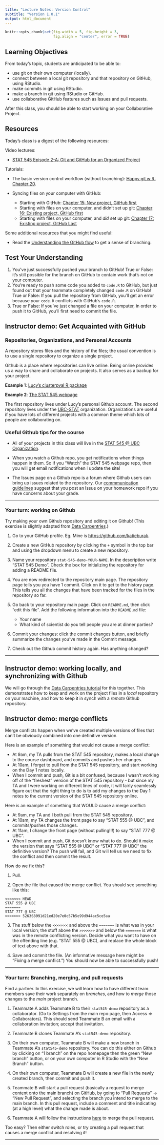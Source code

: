 ```yaml
---
title: "Lecture Notes: Version Control"
subtitle: "Version 1.0.1"
output: html_document
---
```


```r
knitr::opts_chunk$set(fig.width = 5, fig.height = 3, 
                      fig.align = "center", error = TRUE)
```

## Learning Objectives

From today's topic, students are anticipated to be able to:

-   use git on their own computer (locally).
-   connect between a local git repository and that repository on GitHub, using RStudio.
-   make commits in git using RStudio.
-   make a branch in git using RStudio or GitHub.
-   use collaborative GitHub features such as Issues and pull requests.

After this class, you should be able to start working on your Collaborative Project.

## Resources

Today's class is a digest of the following resources:

Video lectures:

-   [STAT 545 Episode 2-A: Git and GitHub for an Organized Project](https://youtu.be/l2ftm-YwJs8)

Tutorials:

-   The basic version control workflow (without branching): [Happy git w R: Chapter 20](https://happygitwithr.com/git-basics.html).

-   Syncing files on your computer with GitHub:

    -   Starting with GitHub: [Chapter 15: New project, GitHub first](https://happygitwithr.com/new-github-first.html)
    -   Starting with files on your computer, and didn't set up git: [Chapter 16: Existing project, GitHub first](https://happygitwithr.com/existing-github-first.html)
    -   Starting with files on your computer, and *did* set up git: [Chapter 17: Existing project, GitHub Last](https://happygitwithr.com/existing-github-last.html)

Some additional resources that you might find useful:

-   Read the [Understanding the GitHub flow](https://guides.github.com/introduction/flow/) to get a sense of branching.

## Test Your Understanding

1.  You've just successfully pushed your branch to GitHub! True or False: it's still possible for the branch on GitHub to contain work that's not on your computer.
2.  You're ready to push some code you added to `code.R` to GitHub, but just found out that your teammate completely changed `code.R` on GitHub! True or False: If you pull the repository from GitHub, you'll get an error because your `code.R` conflicts with GitHub's `code.R`.
3.  True or False: If you've just changed a file on your computer, in order to push it to GitHub, you'll first need to commit the file.

<!-- ## Version control: what is it, and why should you care?  -->

<!-- Version control software systematically records changes to a set of files over time, and allows us to summon and compare any version of these files that was recorded on demand.  -->

<!-- Version control is super useful for code, because we frequently draft code that doesn't work. It's nice to be able to save what works before you start making changes - then if you really get lost, you can revert back to a working version of your code.  -->

<!-- It's also great for collaboration, because the software can also track *who* made changes to the set of files, *what* changes were made, and *why*! This is much nicer than emailing files back and forth. Version control software also comes with handy "merge" functionalities to help you resolve the headache that is multiple people making changes to the projectfiles at the same time.  -->

## Instructor demo: Get Acquainted with GitHub

### Repositories, Organizations, and Personal Accounts

A repository stores files and the history of the files; the usual convention is to use a single repository to organize a single project. 

Github is a place where repositories can live online. Being online provides us a way to share and collaborate on projects. It also serves as a backup for your project. 

**Example 1**: [Lucy's clusterpval R package](https://github.com/lucylgao/clusterpval)

**Example 2**: [The STAT 545 webpage](https://github.com/UBC-STAT/stat545.stat.ubc.ca)

 The first repository lives under Lucy's personal Github account. The second repository  lives under the [UBC-STAT](https://github.com/UBC-STAT) organization. Organizations are useful if you have lots of different projects with a common theme which lots of people are collaborating on.

### Useful Github tips for the course

-  All of your projects in this class will live in the [STAT 545 @ UBC Organization](https://github.com/stat545ubc-2024).

- When you watch a Github repo, you get notifications when things happen in them. So if you "Watch" the STAT 545 webpage repo, then you will get email notifications when I update the site! 

- The Issues page on a Github repo is a forum where Github users can bring up issues related to the repository. Our [commmunication guidelines](/slack_communication) suggest that you post an Issue on your homework repo if you have concerns about your grade. 

--- 

### Your turn: working on Github

Try making your own Github repository and editing it on Github! (This exercise is slightly adapted from [Data Carpentries](https://datacarpentry.org/rr-version-control/02-git-in-github/index.html).)

1. Go to your GitHub profile. Eg. Mine is [https://github.com/katieburak](https://github.com/katieburak). 

1. Create a new GitHub repository by clicking the `+` symbol in the top bar and using the dropdown menu to create a new repository. 

1. Name your repository `stat-545-demo-YOUR-NAME`. In the description write "STAT 545 Demo".  Check the box for initializing the repository for adding a README file. 

1. You are now redirected to the repository main page. The repository page tells you you have 1 commit. Click on it to get to the history page. This tells you all the changes that have been tracked for the files in the repository so far. 

1. Go back to your repository main page. Click on `README.md`, then click "edit this file". Add the following information into the `README.md` file: 
      - Your name 
      - What kind of scientist do you tell people you are at dinner parties? 

1. Commit your changes: click the commit changes button, and briefly summarize the changes you've made in the Commit message. 

1. Check out the Github commit history again. Has anything changed?

---

## Instructor demo: working locally, and synchronizing with Github

We will go through the [Data Carpentries tutorial](https://datacarpentry.org/rr-version-control/03-git-in-rstudio/) for this together. This demonstrates how to keep and work on the project files in a *local* repository on your machine, and how to keep it in synch with a *remote* Github repository. 

## Instructor demo: merge conflicts

Merge conflicts happen when we've created multiple versions of files that can't be obviously combined into one definitive version. 

Here is an example of something that would not cause a merge conflict: 

- At 9am, my TA pulls from the STAT 545 repository, makes a local change to the course dashboard, and commits and pushes her changes. 
- At 10am, I forget to pull from the STAT 545 repository, and start working on the Day 1 notes locally. 
- When I commit and push, Git is a bit confused, because I wasn't working off of the "freshest" version of the STAT 545 repository - but since my TA and I were working on different lines of code, it will fairly seamlessly figure out that the right thing to do is to add my changes to the Day 1 notes to the current version of the STAT 545 repository online. 

Here is an example of something that WOULD cause a merge conflict: 

- At 9am, my TA and I both pull from the STAT 545 repository. 
- At 10am, my TA  changes the front page to say "STAT 555 @ UBC", and commits/pushes those changes. 
- At 11am, I change the front page (without pulling!!!) to say "STAT 777 @ UBC".
- When I commit and push, Git doesn't know what to do. Should it make the version that says "STAT 555 @ UBC" or "STAT 777 @ UBC" the definitive version? The push will fail, and Git will tell us we need to fix the conflict and then commit the result. 

How do we fix this? 

1. Pull. 

1. Open the file that caused the merge conflict. You should see something like this: 

```
<<<<<<< HEAD
STAT 555 @ UBC
=======
STAT 777 @ UBC
>>>>>>> 526363991d21ed20e7e0c57b5e99d944ac5ce5aa
```

3. The stuff below the `<<<<<<<` and above the `=======` is what was in your local version; the stuff above the `>>>>>>>` and below the `=======` is what was in the remote conflicting version. Decide what you want to have on the offending line (e.g. "STAT 555 @ UBC), and replace the whole block of text above with that. 

4. Save and commit the file. (An informative message here might be "Fixing a merge conflict.") You should now be able to successfully push! 

--- 

### Your turn: Branching, merging, and pull requests

Find a partner. In this exercise, we will learn how to have different team members save their work separately on *branches*, and how to *merge* those changes to the *main* project branch.

1. Teammate A adds Teammate B to their `stat545-demo` repository as a collaborator. (Go to Settings from the main repo page, then Access => Collaborators). This should send Teammate B an email with a collaboration invitation; accept that invitation. 

1. Teammate B clones Teammate A's `stat545-demo` repository. 

1. On their own computer, Teammate B will make a new branch in Teammate A's `stat545-demo` repository. You can do this either on Github by clicking on "1 branch" on the repo homepage then the green "New branch" button, or on your own computer in R Studio with the "New Branch" button.  

1. On their own computer, Teammate B will create a new file in the newly created branch, then commit and push it. 

1. Teammate B will start a pull request (basically a request to merge content onto the main branch) on GitHub, by going to “Pull Requests” -> “New Pull Request”, and selecting the branch you intend to merge to the main branch. In this pull request, include a comment and title indicating (at a high level) what the change made is about. 

1. Teammate A will follow the instructions [here](https://docs.github.com/en/pull-requests/collaborating-with-pull-requests/incorporating-changes-from-a-pull-request/merging-a-pull-request) to merge the pull request.

Too easy? Then either switch roles, or try creating a pull request that causes a merge conflict and resolving it! 

--- 

